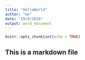 ```yaml
---
title: "HelloWorld"
author: "me"
date: "19/9/2020"
output: word_document
---
```


```r
knitr::opts_chunk$set(echo = TRUE)
```

## This is a markdown file

